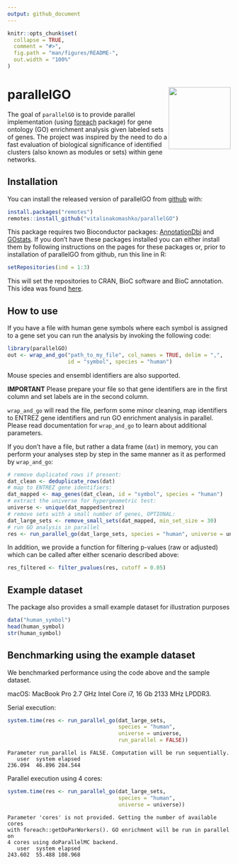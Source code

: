 ```yaml
---
output: github_document
---
```


<!-- README.md is generated from README.Rmd. Please edit that file -->

```r
knitr::opts_chunk$set(
  collapse = TRUE,
  comment = "#>",
  fig.path = "man/figures/README-",
  out.width = "100%"
)
```

# parallelGO <img src="man/figures/logo.png" align="right" height=140/>

The goal of `parallelGO` is to provide parallel implementation (using [foreach](https://cran.r-project.org/web/packages/foreach/) package) 
for gene ontology (GO) enrichment analysis given labeled sets of genes. The
project was inspired by the need to do a fast evaluation of biological 
significance of identified clusters (also known as modules or sets) within gene 
networks.


## Installation

You can install the released version of parallelGO from 
[github](https://github.com) with:

``` r
install.packages("remotes")
remotes::install_github("vitalinakomashko/parallelGO")
```

This package requires two Bioconductor packages: [AnnotationDbi](https://bioconductor.org/packages/release/bioc/html/AnnotationDbi.html) and [GOstats](https://bioconductor.org/packages/release/bioc/html/GOstats.html).
If you don't have these packages installed you can either install them by
following instructions on the pages for these packages or, prior to installation
of parallelGO from github, run this line in R:

``` r
setRepositories(ind = 1:3)
```

This will set the repositories to CRAN, BioC software and BioC annotation. This
idea was found [here](https://stackoverflow.com/a/20479243/1655368).

## How to use

If you have a file with human gene symbols where each symbol is assigned to a
gene set you can run the analysis by invoking the following code:

``` r
library(parallelGO)
out <- wrap_and_go("path_to_my_file", col_names = TRUE, delim = ",", 
                   id = "symbol", species = "human")
```
Mouse species and ensembl identifiers are also supported.

**IMPORTANT** Please prepare your file so that gene identifiers are in the first 
column and set labels are in the second column.

`wrap_and_go` will read the file, perform some minor cleaning, map 
identifiers to ENTREZ gene identifiers and run GO enrichment analysis in
parallel. Please read documentation for `wrap_and_go` to learn about additional
parameters.

If you don't have a file, but rather a data frame (`dat`) in memory, you can 
perform your analyses step by step in the same manner as it as performed by 
`wrap_and_go`:

``` r
# remove duplicated rows if present:
dat_clean <- deduplicate_rows(dat)
# map to ENTREZ gene identifiers:
dat_mapped <- map_genes(dat_clean, id = "symbol", species = "human")
# extract the universe for hypergeometric test:
universe <- unique(dat_mapped$entrez)
# remove sets with a small number of genes, OPTIONAL:
dat_large_sets <- remove_small_sets(dat_mapped, min_set_size = 30)
# run GO analysis in parallel
res <- run_parallel_go(dat_large_sets, species = "human", universe = universe)
```

In addition, we provide a function for filtering p-values (raw or adjusted)
which can be called after either scenario described above:

```r
res_filtered <- filter_pvalues(res, cutoff = 0.05)
```


## Example dataset

The package also provides a small example dataset for illustration purposes

```r
data("human_symbol")
head(human_symbol)
str(human_symbol)
```


## Benchmarking using the example dataset 

We benchmarked performance using the code above and the sample dataset.

macOS: MacBook Pro 2.7 GHz Intel Core i7, 16 Gb 2133 MHz LPDDR3.

Serial execution:

```r
system.time(res <- run_parallel_go(dat_large_sets, 
                                   species = "human", 
                                   universe = universe, 
                                   run_parallel = FALSE))
```

```
Parameter run_parallel is FALSE. Computation will be run sequentially.
   user  system elapsed 
236.094  46.896 284.544
```

Parallel execution using 4 cores:

```r
system.time(res <- run_parallel_go(dat_large_sets, 
                                   species = "human", 
                                   universe = universe))
```

```
Parameter 'cores' is not provided. Getting the number of available cores
with foreach::getDoParWorkers(). GO enrichment will be run in parallel on
4 cores using doParallelMC backend.
   user  system elapsed 
243.602  55.488 108.968
```

